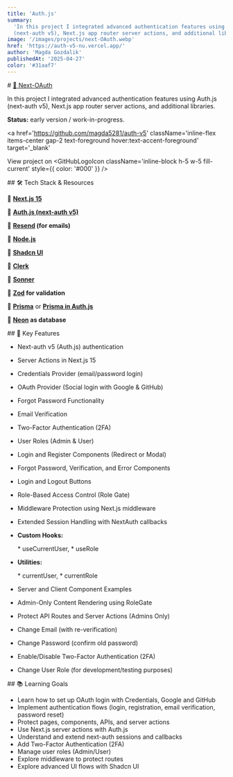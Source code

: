 ```yaml
---
title: 'Auth.js'
summary:
  'In this project I integrated advanced authentication features using Auth.js
  (next-auth v5), Next.js app router server actions, and additional libraries.'
image: '/images/projects/next-OAuth.webp'
href: 'https://auth-v5-nu.vercel.app/'
author: 'Magda Gozdalik'
publishedAt: '2025-04-27'
color: '#31aaf7'
---
```


<Section className="card-shadow secondary-bg">
# <a href='https://auth-v5-nu.vercel.app/' className='mt-10 text-2xl text-foreground hover:text-accent-foreground sm:text-3xl lg:text-4xl' target='_blank'> 🔗  Next-OAuth </a>

In this project I integrated advanced authentication features using Auth.js
(next-auth v5), Next.js app router server actions, and additional libraries.

**Status:** early version / work-in-progress.

<a
  href='https://github.com/magda5281/auth-v5'
  className='inline-flex items-center gap-2 text-foreground hover:text-accent-foreground'
  target='_blank'
>
  <span>View project on </span>
  <GitHubLogoIcon
    className='inline-block h-5 w-5 fill-current'
    style={{ color: '#000' }}
  />
</a>

</Section>

<Section className="card-shadow secondary-bg">
## 🛠 Tech Stack & Resources

🔗 **<a href="https://nextjs.org/docs" target="_blank">Next.js 15</a>**

🔗
**<a href="https://authjs.dev/getting-started/migrating-to-v5" target="_blank">Auth.js
(next-auth v5)</a>**

🔗 **<a href="https://resend.com/docs/introduction" target="_blank">Resend</a>
(for emails)**

🔗 **<a href="https://nodejs.org/en" target="_blank">Node.js</a>**

🔗 **<a href="https://ui.shadcn.com/" target="_blank">Shadcn UI</a>**

🔗 **<a href="https://clerk.com/docs" target="_blank">Clerk</a>**

🔗 **<a href="https://sonner.emilkowal.ski/" target="_blank">Sonner</a>**

🔗 **<a href="https://zod.dev/?id=introduction" target="_blank">Zod</a> for
validation**

🔗
**<a href="https://www.prisma.io/docs/guides/nextjs?_gl=1*gfisl3*_up*MQ..*_gs*MQ..&gclid=CjwKCAjwq7fABhB2EiwAwk-YbAN_TEy4x6GmPvWLbd2BGxur5CVvSmJi0xApYZawalHPZoSHTdL3NxoC0W4QAvD_BwE&gbraid=0AAAAA9nNp_eoV7Fb88Ucnyym2WwdiCzdz" target="_blank">Prisma</a>**
or
**<a href="https://authjs.dev/getting-started/adapters/prisma" target="_blank">Prisma
in Auth.js</a>**

🔗 **<a href="https://neon.tech/" target="_blank">Neon</a> as database**

</Section>

<Section className="card-shadow secondary-bg">
## 🔑 Key Features

- Next-auth v5 (Auth.js) authentication
- Server Actions in Next.js 15
- Credentials Provider (email/password login)
- OAuth Provider (Social login with Google & GitHub)
- Forgot Password Functionality
- Email Verification
- Two-Factor Authentication (2FA)
- User Roles (Admin & User)
- Login and Register Components (Redirect or Modal)
- Forgot Password, Verification, and Error Components
- Login and Logout Buttons
- Role-Based Access Control (Role Gate)
- Middleware Protection using Next.js middleware
- Extended Session Handling with NextAuth callbacks

- **Custom Hooks:**

  \* useCurrentUser, \* useRole

- **Utilities:**

  \* currentUser, \* currentRole

- Server and Client Component Examples
- Admin-Only Content Rendering using RoleGate
- Protect API Routes and Server Actions (Admins Only)
- Change Email (with re-verification)
- Change Password (confirm old password)
- Enable/Disable Two-Factor Authentication (2FA)
- Change User Role (for development/testing purposes)

</Section>

<Section className="card-shadow secondary-bg">
## 📚 Learning Goals

- Learn how to set up OAuth login with Credentials, Google and GitHub
- Implement authentication flows (login, registration, email verification,
  password reset)
- Protect pages, components, APIs, and server actions
- Use Next.js server actions with Auth.js
- Understand and extend next-auth sessions and callbacks
- Add Two-Factor Authentication (2FA)
- Manage user roles (Admin/User)
- Explore middleware to protect routes
- Explore advanced UI flows with Shadcn UI

</Section>
